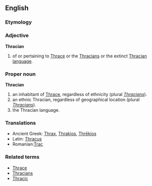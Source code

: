 {{wikipedia|Thracians}}
==English==
===Etymology===
===Adjective===
'''Thracian'''
#of or pertaining to [[W:Thrace|Thrace]] or the [[W:Thracians|Thracians]] or the extinct [[W:Thracian language|Thracian language]].
===Proper noun===
'''Thracian'''
#an inhabitant of [[Thrace]], regardless of ethnicity (plural ''[[Thracians]]'').
#an ethnic Thracian, regardless of geographical location (plural ''[[Thracians]]'').
#the Thracian language.

===Translations===
*Ancient Greek: [[Thrax]], [[Thrakios]], [[Thrēkios]]
*Latin: [[Thracus]]
*Romanian:[[Trac]]

===Related terms===
*[[Thrace]]
*[[Thracians]]
*[[Thracic]]
